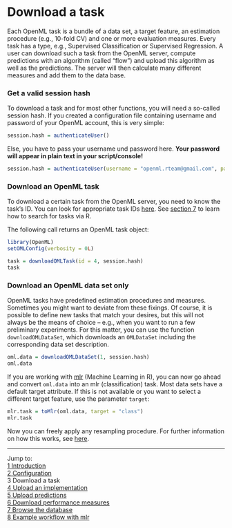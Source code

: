 Download a task
===============

Each OpenML task is a bundle of a data set, a target feature, an estimation procedure (e.g.,
10-fold CV) and one or more evaluation measures. Every task has a type, e.g., Supervised
Classification or Supervised Regression. A user can download such a task from the OpenML server,
compute predictions with an algorithm (called "flow") and upload this algorithm as well as the
predictions. The server will then calculate many different measures and add them to the data base.

### Get a valid session hash
To download a task and for most other functions, you will need a so-called session hash. If you created a configuration file containing username and password of your OpenML account, this is very simple:
```r
session.hash = authenticateUser()
```
Else, you have to pass your username und password here. **Your password will appear in plain text in your script/console!**
```r
session.hash = authenticateUser(username = "openml.rteam@gmail.com", password = "testpassword")
```

### Download an OpenML task
To download a certain task from the OpenML server, you need to know the task's ID. You can look for appropriate task IDs [here](http://openml.org/search?q=&type=task). See
[section 7](7-Browse-the-database.md) to learn how to search for tasks via R.

The following call returns an OpenML task object: 
```r
library(OpenML)
setOMLConfig(verbosity = 0L)
```
```r
task = downloadOMLTask(id = 4, session.hash)
task
```

### Download an OpenML data set only
OpenML tasks have predefined estimation procedures and measures. Sometimes you might want to deviate
from these fixings. Of course, it is possible to define new tasks that match your desires, but this
will not always be the means of choice -- e.g., when you want to run a few preliminary experiments.
For this matter, you can use the function `downloadOMLDataSet`, which downloads an
`OMLDataSet` including the corresponding data set description.

```r
oml.data = downloadOMLDataSet(1, session.hash)
oml.data
```

If you are working with [mlr](https://github.com/berndbischl/mlr) (Machine Learning in R), you can
now go ahead and convert `oml.data` into an mlr (classification) task. Most data sets have a default target attribute. If this is not available or you want to select a different target feature, use the parameter `target`:

```r
mlr.task = toMlr(oml.data, target = "class")
mlr.task
```

Now you can freely apply any resampling procedure. For further information on how this works, see
[here](http://berndbischl.github.io/mlr/man/makeResampleDesc.html).

----------------------------------------------------------------------------------------------------
Jump to:    
[1 Introduction](1-Introduction.md)   
[2 Configuration](2-Configuration.md)  
3 Download a task  
[4 Upload an implementation](4-Upload-an-implementation.md)  
[5 Upload predictions](5-Upload-predictions.md)  
[6 Download performance measures](6-Download-performance-measures.md)  
[7 Browse the database](7-Browse-the-database.md)  
[8 Example workflow with mlr](8-Example-workflow-with-mlr.md)